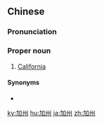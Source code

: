 ==Chinese==
{{zh-forms}}

===Pronunciation===
{{zh-pron
|m=Jiāzhōu
|c=gaa1 zau1
|cat=pn
}}

===Proper noun===
{{zh-proper noun}}

# [[California]]

====Synonyms====
* {{zh-l|加利福尼亞州/加利福尼亚州}}

[[ky:加州]]
[[hu:加州]]
[[ja:加州]]
[[zh:加州]]